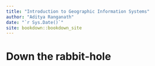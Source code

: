 ```yaml
--- 
title: "Introduction to Geographic Information Systems"
author: "Aditya Ranganath"
date: "`r Sys.Date()`"
site: bookdown::bookdown_site
---
```


# Down the rabbit-hole

